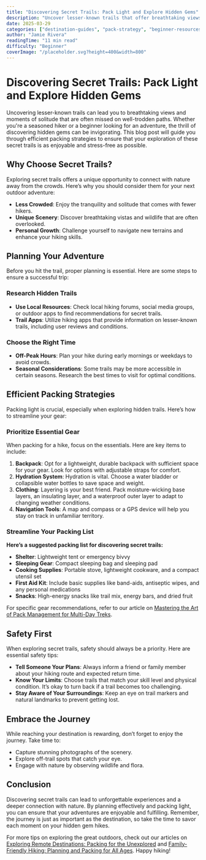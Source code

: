 ```yaml
---
title: "Discovering Secret Trails: Pack Light and Explore Hidden Gems"
description: "Uncover lesser-known trails that offer breathtaking views and solitude, and learn how to pack efficiently for these unique adventures."
date: 2025-03-29
categories: ["destination-guides", "pack-strategy", "beginner-resources"]
author: "Jamie Rivera"
readingTime: "11 min read"
difficulty: "Beginner"
coverImage: "/placeholder.svg?height=400&width=800"
---
```


# Discovering Secret Trails: Pack Light and Explore Hidden Gems

Uncovering lesser-known trails can lead you to breathtaking views and moments of solitude that are often missed on well-trodden paths. Whether you're a seasoned hiker or a beginner looking for an adventure, the thrill of discovering hidden gems can be invigorating. This blog post will guide you through efficient packing strategies to ensure that your exploration of these secret trails is as enjoyable and stress-free as possible.

## Why Choose Secret Trails?

Exploring secret trails offers a unique opportunity to connect with nature away from the crowds. Here’s why you should consider them for your next outdoor adventure:

- **Less Crowded**: Enjoy the tranquility and solitude that comes with fewer hikers.
- **Unique Scenery**: Discover breathtaking vistas and wildlife that are often overlooked.
- **Personal Growth**: Challenge yourself to navigate new terrains and enhance your hiking skills.

## Planning Your Adventure

Before you hit the trail, proper planning is essential. Here are some steps to ensure a successful trip:

### Research Hidden Trails

- **Use Local Resources**: Check local hiking forums, social media groups, or outdoor apps to find recommendations for secret trails.
- **Trail Apps**: Utilize hiking apps that provide information on lesser-known trails, including user reviews and conditions.

### Choose the Right Time

- **Off-Peak Hours**: Plan your hike during early mornings or weekdays to avoid crowds.
- **Seasonal Considerations**: Some trails may be more accessible in certain seasons. Research the best times to visit for optimal conditions.

## Efficient Packing Strategies

Packing light is crucial, especially when exploring hidden trails. Here’s how to streamline your gear:

### Prioritize Essential Gear

When packing for a hike, focus on the essentials. Here are key items to include:

1. **Backpack**: Opt for a lightweight, durable backpack with sufficient space for your gear. Look for options with adjustable straps for comfort.
2. **Hydration System**: Hydration is vital. Choose a water bladder or collapsible water bottles to save space and weight.
3. **Clothing**: Layering is your best friend. Pack moisture-wicking base layers, an insulating layer, and a waterproof outer layer to adapt to changing weather conditions.
4. **Navigation Tools**: A map and compass or a GPS device will help you stay on track in unfamiliar territory.

### Streamline Your Packing List

**Here’s a suggested packing list for discovering secret trails:**

- **Shelter**: Lightweight tent or emergency bivvy
- **Sleeping Gear**: Compact sleeping bag and sleeping pad
- **Cooking Supplies**: Portable stove, lightweight cookware, and a compact utensil set
- **First Aid Kit**: Include basic supplies like band-aids, antiseptic wipes, and any personal medications
- **Snacks**: High-energy snacks like trail mix, energy bars, and dried fruit

For specific gear recommendations, refer to our article on [Mastering the Art of Pack Management for Multi-Day Treks](#).

## Safety First

When exploring secret trails, safety should always be a priority. Here are essential safety tips:

- **Tell Someone Your Plans**: Always inform a friend or family member about your hiking route and expected return time.
- **Know Your Limits**: Choose trails that match your skill level and physical condition. It’s okay to turn back if a trail becomes too challenging.
- **Stay Aware of Your Surroundings**: Keep an eye on trail markers and natural landmarks to prevent getting lost.

## Embrace the Journey

While reaching your destination is rewarding, don’t forget to enjoy the journey. Take time to:

- Capture stunning photographs of the scenery.
- Explore off-trail spots that catch your eye.
- Engage with nature by observing wildlife and flora.

## Conclusion

Discovering secret trails can lead to unforgettable experiences and a deeper connection with nature. By planning effectively and packing light, you can ensure that your adventures are enjoyable and fulfilling. Remember, the journey is just as important as the destination, so take the time to savor each moment on your hidden gem hikes.

For more tips on exploring the great outdoors, check out our articles on [Exploring Remote Destinations: Packing for the Unexplored](#) and [Family-Friendly Hiking: Planning and Packing for All Ages](#). Happy hiking!